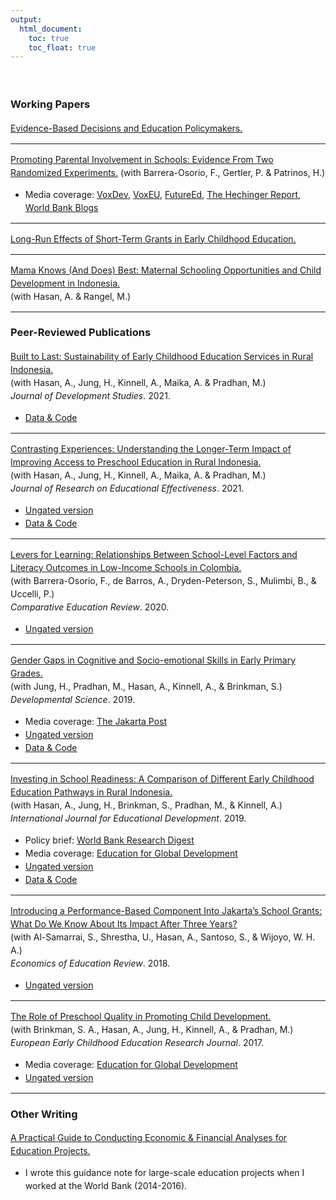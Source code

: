 ```yaml
---
output:
  html_document: 
    toc: true
    toc_float: true
---
```


<link rel="stylesheet" href="styles.css" type="text/css">
<div style="line-height: 1.5em;">
&nbsp;
 
### Working Papers

[Evidence-Based Decisions and Education Policymakers.](files/nakajima_policymaker.pdf)

***

[Promoting Parental Involvement in Schools: Evidence From Two Randomized Experiments.](files/parenting_mexico.pdf) 
(with Barrera-Osorio, F., Gertler, P. & Patrinos, H.)

+ Media coverage: [VoxDev](https://voxdev.org/topic/health-education/promoting-parental-involvement-schools-evidence-mexico), [VoxEU](https://voxeu.org/article/promoting-parental-involvement-schools), [FutureEd](https://www.future-ed.org/promoting-parental-involvement-in-schools), [The Hechinger Report](https://hechingerreport.org/proof-points-when-parents-got-involved-in-schools-kids-did-no-better/), [World Bank Blogs](https://blogs.worldbank.org/developmenttalk/promoting-parental-involvement-schools-evidence-mexico?cid=SHR_BlogSiteShare_EN_EXT) 

***

[Long-Run Effects of Short-Term Grants in Early Childhood Education.](files/longrun_indonesia.pdf)

***

[Mama Knows (And Does) Best: Maternal Schooling Opportunities and Child Development in Indonesia.](files/mama_indonesia.pdf)  
(with Hasan, A. & Rangel, M.)

*** 
### Peer-Reviewed Publications

[Built to Last: Sustainability of Early Childhood Education Services in Rural Indonesia.](https://www.tandfonline.com/doi/full/10.1080/00220388.2021.1873283)   
(with Hasan, A., Jung, H., Kinnell, A., Maika, A. & Pradhan, M.)  
*Journal of Development Studies*. 2021.
  
  + [Data & Code](https://github.com/nozominakajima/sustainability)

***  

[Contrasting Experiences: Understanding the Longer-Term Impact of Improving Access to Preschool Education in Rural Indonesia.](https://www.tandfonline.com/doi/full/10.1080/19345747.2020.1839989)   
(with Hasan, A., Jung, H., Kinnell, A., Maika, A. & Pradhan, M.)  
*Journal of Research on Educational Effectiveness*. 2021.

  + [Ungated version](files/twocohort_indonesia.pdf)
  + [Data & Code](https://github.com/nozominakajima/twocohortimpact) 
  
***  
[Levers for Learning: Relationships Between School-Level Factors and Literacy Outcomes in Low-Income Schools in Colombia.](https://doi.org/10.1086/708431)   
(with Barrera-Osorio, F., de Barros, A., Dryden-Peterson, S., Mulimbi, B., & Uccelli, P.)  
*Comparative Education Review*. 2020.

  + [Ungated version](files/colombia.pdf)

***
[Gender Gaps in Cognitive and Socio-emotional Skills in Early Primary Grades.](https://onlinelibrary.wiley.com/doi/abs/10.1111/desc.12931)    
(with Jung, H., Pradhan, M., Hasan, A., Kinnell, A., & Brinkman, S.)  
*Developmental Science*. 2019. 

  + Media coverage: [The Jakarta Post](https://www.thejakartapost.com/academia/2019/10/26/parenting-disregarded-treasure-in-education.html)   
  + [Ungated version](files/gender_indonesia.pdf)   
  + [Data & Code](https://github.com/nozominakajima/gender_indonesia) 
  
***
[Investing in School Readiness: A Comparison of Different Early Childhood Education Pathways in Rural Indonesia.](https://doi.org/10.1016/j.ijedudev.2019.05.009)   
(with Hasan, A., Jung, H., Brinkman, S., Pradhan, M., & Kinnell, A.)  
*International Journal for Educational Development*. 2019. 

  + Policy brief: [World Bank Research Digest](http://documents.worldbank.org/curated/en/897521507140394691/pdf/Research-Digest-Fall-2017.pdf)
  + Media coverage: [Education for Global Development](https://blogs.worldbank.org/education/are-all-early-childhood-education-experiences-equally-cost-effective) 
  + [Ungated version](https://papers.ssrn.com/sol3/papers.cfm?abstract_id=2843915)
  + [Data & Code](https://github.com/nozominakajima/pathways_indonesia)

***
[Introducing a Performance-Based Component Into Jakarta's School Grants: What Do We Know About Its Impact After Three Years?](https://doi.org/10.1016/j.econedurev.2018.10.005)     
(with Al-Samarrai, S., Shrestha, U., Hasan, A., Santoso, S., & Wijoyo, W. H. A.)    
*Economics of Education Review*. 2018.   

  + [Ungated version](https://papers.ssrn.com/sol3/papers.cfm?abstract_id=3057755)  

*** 
[The Role of Preschool Quality in Promoting Child Development.](https://www.tandfonline.com/doi/abs/10.1080/1350293X.2017.1331062)  
(with Brinkman, S. A., Hasan, A., Jung, H., Kinnell, A., & Pradhan, M.)  
*European Early Childhood Education Research Journal*. 2017.    

  + Media coverage: [Education for Global Development](https://blogs.worldbank.org/education/measurement-matters-preschool-quality)
  + [Ungated version](https://papers.ssrn.com/sol3/papers.cfm?abstract_id=2741184)  

*** 

### Other Writing

[A Practical Guide to Conducting Economic & Financial Analyses for Education Projects.](files/EFA_guidance_note.pdf)
  
  + I wrote this guidance note for large-scale education projects when I worked at the World Bank (2014-2016). 

&nbsp;

